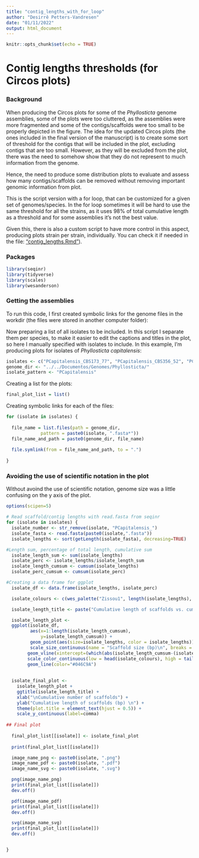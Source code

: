 ```yaml
---
title: "contig_lengths_with_for_loop"
author: "Desirrê Petters-Vandresen"
date: "01/11/2022"
output: html_document
---
```


```r
knitr::opts_chunk$set(echo = TRUE)
```

# Contig lengths thresholds (for Circos plots)

### Background

When producing the Circos plots for some of the *Phyllosticta* genome assemblies, some of the plots were too cluttered, as the assemblies were more fragmented and some of the contigs/scaffolds were too small to be properly depicted in the figure. 
The idea for the updated Circos plots (the ones included in the final version of the manuscript) is to create some sort of threshold for the contigs that will be included in the plot, excluding contigs that are too small. However, as they will be excluded from the plot, there was the need to somehow show that they do not represent to much information from the genome.

Hence, the need to produce some distribution plots to evaluate and assess how many contigs/scaffolds can be removed without removing important genomic information from plot.

This is the script version with a for loop, that can be customized for a given set of genomes/species. In the for loop sometimes it will be hard to use the same threshold for all the strains, as it uses 98% of total cumulative length as a threshold and for some assemblies it's not the best value. 

Given this, there is also a custom script to have more control in this aspect, producing plots strain per strain, individually. You can check it if needed in the file: ["contig_lengths.Rmd"](https://github.com/desirrepetters/phyllosticta-genome-architecture/blob/main/contig_lengths.R/contig_lengths.Rmd)).

### Packages

```r

library(seqinr)
library(tidyverse)
library(scales)
library(wesanderson)

```

### Getting the assemblies

To run this code, I first created symbolic links for the genome files in the workdir (the files were stored in another computer folder):

Now preparing a list of all isolates to be included. In this script I separate them per species, to make it easier to edit the captions and titles in the plot, so here I manually specified with isolates to include. In this example, I'm producing plots for isolates of *Phyllosticta capitalensis*:

```r

isolates <- c("PCapitalensis_CBS173_77", "PCapitalensis_CBS356_52", "PCapitalensis_CBS111638", "PCapitalensis_CBS117118", "PCapitalensis_CBS123374", "PCapitalensis_CBS128856", "PCapitalensis_LGMF01")
genome_dir <- "../../Documentos/Genomes/Phyllosticta/"
isolate_pattern <- "PCapitalensis"

```

Creating a list for the plots:

```r

final_plot_list = list()

```

Creating symbolic links for each of the files:
```r

for (isolate in isolates) {
  
  file_name = list.files(path = genome_dir, 
             pattern = paste0(isolate, ".fasta*"))
  file_name_and_path = paste0(genome_dir, file_name)
  
  file.symlink(from = file_name_and_path, to = ".")
  
}

```


### Avoiding the use of scientific notation in the plot

Without avoind the use of scientific notation, genome size was a little confusing on the y axis of the plot.

```r
options(scipen=5)
```


```r
# Read scaffold/contig lengths with read.fasta from seqinr
for (isolate in isolates) {
  isolate_number <- str_remove(isolate, "PCapitalensis_")
  isolate_fasta <- read.fasta(paste0(isolate,".fasta"))
  isolate_lengths <- sort(getLength(isolate_fasta), decreasing=TRUE)

#Length sum, percentage of total length, cumulative sum
  isolate_length_sum <- sum(isolate_lengths)
  isolate_perc <- isolate_lengths/isolate_length_sum
  isolate_length_cumsum <- cumsum(isolate_lengths)
  isolate_perc_cumsum <- cumsum(isolate_perc)

#Creating a data frame for ggplot
  isolate_df <- data.frame(isolate_lengths, isolate_perc)

  isolate_colours <- c(wes_palette("Zissou1", length(isolate_lengths), type="continuous"))

  isolate_length_title <- paste("Cumulative length of scaffolds vs. cumulative number of scaffolds for \n", "Phyllosticta capitalensis", isolate_number, "\n")

  isolate_length_plot <- 
  ggplot(isolate_df,    
         aes(x=1:length(isolate_length_cumsum), 
             y=isolate_length_cumsum)) +
         geom_point(aes(size=isolate_lengths, color = isolate_lengths)) + 
         scale_size_continuous(name = "Scaffold size (bp)\n", breaks =     fivenum(isolate_df$isolate_lengths), labels = comma(fivenum(isolate_df$isolate_lengths))) +
        geom_vline(xintercept=(which(abs(isolate_length_cumsum-(isolate_length_sum*0.98))==min(abs(isolate_length_cumsum-(isolate_length_sum*0.98))))), linetype="dashed", color = "red") +
        scale_color_continuous(low = head(isolate_colours), high = tail(isolate_colours), name = "Scaffold size (bp)\n", guide = "legend", breaks = fivenum(isolate_df$isolate_lengths), labels = comma(fivenum(isolate_df$isolate_lengths))) +
        geom_line(color="#046C9A")
    
  
  isolate_final_plot <- 
    isolate_length_plot +
    ggtitle(isolate_length_title) + 
    xlab("\nCumulative number of scaffolds") + 
    ylab("Cumulative length of scaffolds (bp) \n") +  
    theme(plot.title = element_text(hjust = 0.5)) + 
    scale_y_continuous(label=comma)
  
## Final plot  
  
  final_plot_list[[isolate]] <- isolate_final_plot
  
  print(final_plot_list[[isolate]])

  image_name_png <- paste0(isolate, ".png")
  image_name_pdf <- paste0(isolate, ".pdf")
  image_name_svg <- paste0(isolate, ".svg")

  png(image_name_png)
  print(final_plot_list[[isolate]])
  dev.off()

  pdf(image_name_pdf)
  print(final_plot_list[[isolate]])
  dev.off()

  svg(image_name_svg)
  print(final_plot_list[[isolate]])
  dev.off()


}
```
